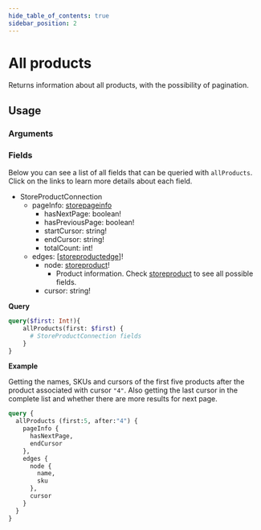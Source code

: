 ```yaml
---
hide_table_of_contents: true
sidebar_position: 2
---
```



# All products

Returns information about all products, with the possibility of pagination.

<div className="grid grid-cols-2 gap-20 pt-5">

<div>

## Usage

### Arguments

<PropsComponent
      name="first"
      type="Int"
      description="	Number of items that should return from the complete result list."
      required="true"
    />

<PropsComponent
      name="after"
      type="String"
      description="Product pagination argument, indicating the cursor corresponding to the item after which the results should be fetched."
    />

### Fields

Below you can see a list of all fields that can be queried with `allProducts`. Click on the links to learn more details about each field.

<ul>
  <li><a>StoreProductConnection</a>
    <ul>
    <li>pageInfo: <a href="/reference/api/objects/#StorePageInfo">storepageinfo</a>
      <ul>
      <li>hasNextPage: boolean!</li>
      <li>hasPreviousPage: boolean!</li>
      <li>startCursor: string!</li>
      <li>endCursor: string!</li>
      <li>totalCount: int!</li>
      </ul>
    </li>
    <li>edges: [<a href="/reference/api/objects/#StoreProductEdge">storeproductedge</a>]!
      <ul>
      <li>node: <a href="/reference/api/objects/#StoreProduct">storeproduct</a>!
        <ul>
        <li>Product information. Check <a href="/reference/api/objects/#StoreProduct">storeproduct</a> to see all possible fields.</li>
        </ul>
      </li>
      <li>cursor: string!</li>
      </ul>
    </li>
    </ul>
  </li>
</ul>


</div>
<div>


**Query**

```graphql
query($first: Int!){
    allProducts(first: $first) {
      # StoreProductConnection fields
    }
}
```

**Example**

Getting the names, SKUs and cursors of the first five products after the product associated with cursor `"4"`. Also getting the last cursor in the complete list and whether there are more results for next page.

```graphql
query {
  allProducts (first:5, after:"4") {
    pageInfo {
      hasNextPage,
      endCursor
    },
    edges {
      node {
        name,
        sku
      },
      cursor
    }
  }
}
```


</div>
</div>
